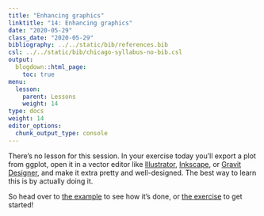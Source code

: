 ```yaml
---
title: "Enhancing graphics"
linktitle: "14: Enhancing graphics"
date: "2020-05-29"
class_date: "2020-05-29"
bibliography: ../../static/bib/references.bib
csl: ../../static/bib/chicago-syllabus-no-bib.csl
output:
  blogdown::html_page:
    toc: true
menu:
  lesson:
    parent: Lessons
    weight: 14
type: docs
weight: 14
editor_options: 
  chunk_output_type: console
---
```


There's no lesson for this session. In your exercise today you'll export a plot from ggplot, open it in a vector editor like [Illustrator](https://www.adobe.com/products/illustrator.html), [Inkscape](https://inkscape.org/), or [Gravit Designer](https://www.designer.io/en/), and make it extra pretty and well-designed. The best way to learn this is by actually doing it.

So head over to [the example](/example/14-example/) to see how it's done, or [the exercise](/assignment/14-exercise/) to get started!

